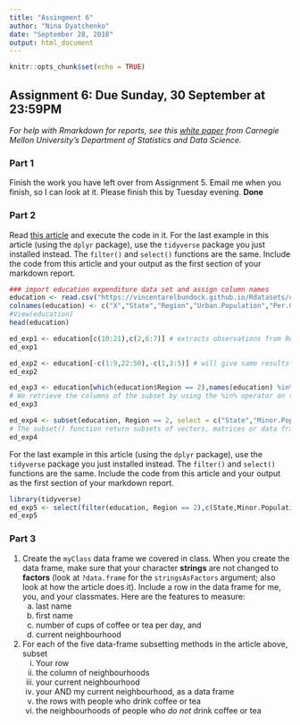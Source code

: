 ```yaml
---
title: "Assingment 6"
author: "Nina Dyatchenko"
date: "September 28, 2018"
output: html_document
---
```


```r
knitr::opts_chunk$set(echo = TRUE)
```

## Assignment 6: Due Sunday, 30 September at 23:59PM
*For help with Rmarkdown for reports, see this [white paper](http://www.stat.cmu.edu/~cshalizi/rmarkdown/#math-in-r-markdown) from Carnegie Mellon University's Department of Statistics and Data Science.*

### Part 1
Finish the work you have left over from Assignment 5. Email me when you finish, so I can look at it. Please finish this by Tuesday evening.
**Done**

### Part 2
Read [this article](https://www.r-bloggers.com/5-ways-to-subset-a-data-frame-in-r/) and execute the code in it. For the last example in this article (using the `dplyr` package), use the `tidyverse` package you just installed instead. The `filter()` and `select()` functions are the same. Include the code from this article and your output as the first section of your markdown report.

```r
### import education expenditure data set and assign column names
education <- read.csv("https://vincentarelbundock.github.io/Rdatasets/csv/robustbase/education.csv", stringsAsFactors = FALSE)
colnames(education) <- c("X","State","Region","Urban.Population","Per.Capita.Income","Minor.Population","Education.Expenditures")
#View(education)
head(education)

ed_exp1 <- education[c(10:21),c(2,6:7)] # extracts observations from Region 2 (raws from 10 to 21) and three variables: State (column 2), Minor.Population (column 6), and Education.Expenditures (C0lumn 7)
ed_exp1

ed_exp2 <- education[-c(1:9,22:50),-c(1,3:5)] # will give same results as ed_exp1 by ommitting raws and colums that we don't need (using negative vector)
ed_exp2

ed_exp3 <- education[which(education$Region == 2),names(education) %in% c("State","Minor.Population","Education.Expenditures")]
# We retrieve the columns of the subset by using the %in% operator on the names of the education data frame.
ed_exp3

ed_exp4 <- subset(education, Region == 2, select = c("State","Minor.Population","Education.Expenditures"))
# The subset() function return subsets of vectors, matrices or data frames which meet conditions. Takes 3 arguments: the data frame you want subsetted, the rows corresponding to the condition by which you want it subsetted, and the columns you want returned. 
ed_exp4
```

For the last example in this article (using the `dplyr` package), use the `tidyverse` package you just installed instead. The `filter()` and `select()` functions are the same. Include the code from this article and your output as the first section of your markdown report.

```r
library(tidyverse)
ed_exp5 <- select(filter(education, Region == 2),c(State,Minor.Population:Education.Expenditures))
ed_exp5
```


### Part 3
1. Create the `myClass` data frame we covered in class. When you create the data frame, make sure that your character **strings** are not changed to **factors** (look at `?data.frame` for the `stringsAsFactors` argument; also look at how the article does it). Include a row in the data frame for me, you, and your classmates. Here are the features to measure:
    a. last name
    b. first name
    c. number of cups of coffee or tea per day, and
    d. current neighbourhood
2. For each of the five data-frame subsetting methods in the article above, subset
    i. Your row
    ii. the column of neighbourhoods
    iii. your current neighbourhood
    iv. your AND my current neighbourhood, as a data frame
    v. the rows with people who drink coffee or tea
    vi. the neighbourhoods of people who *do not* drink coffee or tea